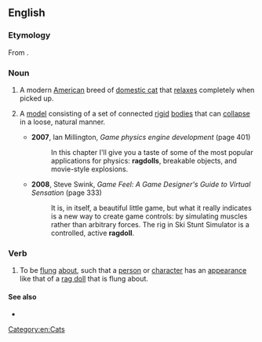 {{also|rag doll|Ragdoll}}
==English==

===Etymology===
From {{m|en|rag doll}}.

===Noun===
{{wikipedia}}
{{en-noun}}

# A modern [[American]] breed of [[domestic cat]] that [[relax]]es completely when picked up.
# {{lb|en|computer graphics|video games}} A [[model]] consisting of a set of connected [[rigid]] [[body|bodies]] that can [[collapse]] in a loose, natural manner.
#* '''2007''', Ian Millington, ''Game physics engine development'' (page 401)
#*: In this chapter I'll give you a taste of some of the most popular applications for physics: '''ragdolls''', breakable objects, and movie-style explosions.
#* '''2008''', Steve Swink, ''Game Feel: A Game Designer's Guide to Virtual Sensation'' (page 333)
#*: It is, in itself, a beautiful little game, but what it really indicates is a new way to create game controls: by simulating muscles rather than arbitrary forces. The rig in Ski Stunt Simulator is a controlled, active '''ragdoll'''.

===Verb===
{{en-verb}}

# {{lb|en|skateboarding|snowboarding|skiing|video games}} To be [[flung]] [[about]], such that a [[person]] or [[character]] has an [[appearance]] like that of a [[rag doll]] that is flung about.

====See also====
* {{l|en|yardsale}}

[[Category:en:Cats]]